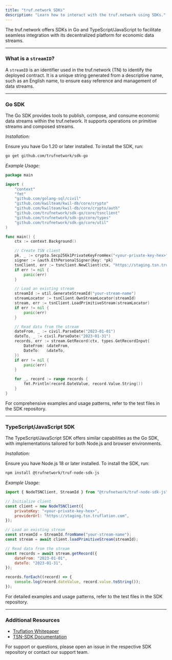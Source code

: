 ---
title: "truf.network SDKs"
description: "Learn how to interact with the truf.network using SDKs."
---

The truf.network offers SDKs in Go and TypeScript/JavaScript to facilitate seamless integration with its decentralized platform for economic data streams.

---

### What is a `streamID`?

A `streamID` is an identifier used in the truf.network (TN) to identify the deployed contract. It is a unique string generated from a descriptive name, such as an English name, to ensure easy reference and management of data streams.

---

### Go SDK

The Go SDK provides tools to publish, compose, and consume economic data streams within the truf.network. It supports operations on primitive streams and composed streams.

_Installation:_

Ensure you have Go 1.20 or later installed. To install the SDK, run:

```bash
go get github.com/trufnetwork/sdk-go
```

_Example Usage:_

```go
package main

import (
    "context"
    "fmt"
    "github.com/golang-sql/civil"
    "github.com/kwilteam/kwil-db/core/crypto"
    "github.com/kwilteam/kwil-db/core/crypto/auth"
    "github.com/trufnetwork/sdk-go/core/tsnclient"
    "github.com/trufnetwork/sdk-go/core/types"
    "github.com/trufnetwork/sdk-go/core/util"
)

func main() {
    ctx := context.Background()

    // Create TSN client
    pk, _ := crypto.Secp256k1PrivateKeyFromHex("<your-private-key-hex>")
    signer := &auth.EthPersonalSigner{Key: *pk}
    tsnClient, err := tsnclient.NewClient(ctx, "https://staging.tsn.truflation.com", tsnclient.WithSigner(signer))
    if err != nil {
        panic(err)
    }

    // Load an existing stream
    streamId := util.GenerateStreamId("your-stream-name")
    streamLocator := tsnClient.OwnStreamLocator(streamId)
    stream, err := tsnClient.LoadPrimitiveStream(streamLocator)
    if err != nil {
        panic(err)
    }

    // Read data from the stream
    dateFrom, _ := civil.ParseDate("2023-01-01")
    dateTo, _ := civil.ParseDate("2023-01-31")
    records, err := stream.GetRecord(ctx, types.GetRecordInput{
        DateFrom: &dateFrom,
        DateTo:   &dateTo,
    })
    if err != nil {
        panic(err)
    }

    for _, record := range records {
        fmt.Println(record.DateValue, record.Value.String())
    }
}
```

For comprehensive examples and usage patterns, refer to the test files in the SDK repository.

---

### TypeScript/JavaScript SDK

The TypeScript/JavaScript SDK offers similar capabilities as the Go SDK, with implementations tailored for both Node.js and browser environments.

_Installation:_

Ensure you have Node.js 18 or later installed. To install the SDK, run:

```bash
npm install @trufnetwork/truf-node-sdk-js
```

_Example Usage:_

```javascript
import { NodeTSNClient, StreamId } from "@trufnetwork/truf-node-sdk-js";

// Initialize client
const client = new NodeTSNClient({
	privateKey: "<your-private-key-hex>",
	providerUrl: "https://staging.tsn.truflation.com",
});

// Load an existing stream
const streamId = StreamId.fromName("your-stream-name");
const stream = await client.loadPrimitiveStream(streamId);

// Read data from the stream
const records = await stream.getRecord({
	dateFrom: "2023-01-01",
	dateTo: "2023-01-31",
});

records.forEach((record) => {
	console.log(record.dateValue, record.value.toString());
});
```

For detailed examples and usage patterns, refer to the test files in the SDK repository.

---

### Additional Resources

- [Truflation Whitepaper](https://whitepaper.truflation.com/)
- [TSN-SDK Documentation](https://github.com/trufnetwork/sdk-go)

For support or questions, please open an issue in the respective SDK repository or contact our support team.
